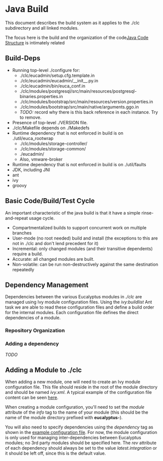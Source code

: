 = Java Build =
This document describes the build system as it applies to the ./clc subdirectory and all linked modules.

The focus here is the build and the organization of the code<ref name="source">[[general-architecture-java-code-structure|Java Code Structure]] is intimately related

== Build-Deps ==
* Running top-level ./configure for:
** ./clc/eucadmin/setup.cfg.template.in
** ./clc/eucadmin/eucadmin/__init__.py.in
** ./clc/eucadmin/bin/euca_conf.in
** ./clc/modules/postgresql/src/main/resources/postgresql-binaries.properties.in
** ./clc/modules/bootstrap/src/main/resources/version.properties.in
** ./clc/modules/bootstrap/src/main/native/arguments.ggo.in
** ''TODO:''  record why there is this back reference in each instance.  Try to remove.
* Presence of top-level ./VERSION file.
* ./clc/Makefile depends on ./Makedefs
* Runtime dependency that is not enforced in build is on ./util/euca_rootwrap
** ./clc/modules/storage-controller/
** ./clc/modules/storage-common/
** ./eucadmin/
** Also, vmware-broker
* Runtime dependency that is not enforced in build is on ./util/faults
* JDK, including JNI
* ant
* ivy
* groovy

== Basic Code/Build/Test Cycle ==
An important characteristic of the java build is that it have a simple rinse-and-repeat usage cycle.
* Compartmentalized builds to support concurrent work on multiple branches
* User-mode (no root needed) build and install (the exceptions to this are not in ./clc and don't lend precedent for it)
* Incremental:  only changed modules (and their transitive dependents) require a build.
* Accurate:  all changed modules are built.
* Non-volatile:  can be run non-destructively against the same destination repeatedly

== Dependency Management ==

Dependencies between the various Eucalyptus modules in ''./clc'' are managed using Ivy module configuration files. Using the ''ivy:buildlist'' Ant task we are able to read these configuration files and define a build order for the internal modules. Each configuration file defines the direct dependencies of a module.

=== Repository Organization ===

=== Adding a dependency ===
''TODO''

== Adding a Module to ./clc ==

When adding a new module, one will need to create an Ivy module configuration file. This file should reside in the root of the module directory and should be named ''ivy.xml''. A typical example of the configuration file content can be seen <a href="./example-ivy.xml">here</a>.

When creating a module configuration, you'll need to set the ''module'' attribute of the ''info'' tag to the name of your module (this should be the name of the module directory prefixed with '''eucalyptus-''').

You will also need to specify dependencies using the ''dependency'' tag as shown in the <a href="./example-ivy.xml">example configuration file</a>. For now, the module configuration is only used for managing inter-dependencies between Eucalyptus modules; no 3rd party modules should be specified here. The ''rev'' attribute of each dependency should always be set to the value ''latest.integration'' or it should be left off, since this is the default value.
